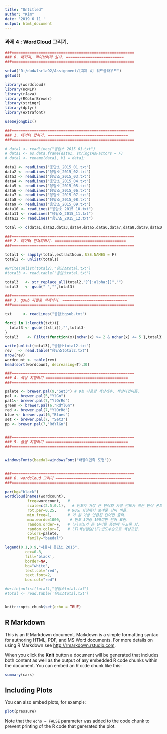 ```yaml
---
title: "Untitled"
author: "Kim"
date: '2019 6 11 '
output: html_document
---
```


### 과제 4 : WordCloud 그리기. 

```r
###=======================================================
### 0. 패키지, 라이브러리 설치. ==========================
###=======================================================

setwd("D:/dudwlsrla92/Assignment/[과제 4] 워드클라우드")
getwd()

library(wordcloud)
library(KoNLP)
library(rJava)
library(RColorBrewer)
library(stringr)
library(dplyr)
library(extrafont)

useSejongDic()

###=======================================================
### 1. 데이터 합치기. ====================================
###=======================================================

# data1 <- readLines("응답소_2015_01.txt")
# data1 <- as.data.frame(data1, stringsAsFactors = F) 
# data1 <- rename(data1, V1 = data1)

data1 <- readLines("응답소_2015_01.txt")
data2 <- readLines("응답소_2015_02.txt")
data3 <- readLines("응답소_2015_03.txt")
data4 <- readLines("응답소_2015_04.txt")
data5 <- readLines("응답소_2015_05.txt")
data6 <- readLines("응답소_2015_06.txt")
data7 <- readLines("응답소_2015_07.txt")
data8 <- readLines("응답소_2015_08.txt")
data9 <- readLines("응답소_2015_09.txt")
data10 <- readLines("응답소_2015_10.txt")
data11 <- readLines("응답소_2015_11.txt")
data12 <- readLines("응답소_2015_12.txt")

total <- c(data1,data2,data3,data4,data5,data6,data7,data8,data9,data10,data11,data12)

###=======================================================
### 2. 데이터 전처리하기. ================================
###=======================================================

total1 <- sapply(total,extractNoun, USE.NAMES = F)
total2 <- unlist(total1)

#write(unlist(total2),"응답소total.txt")
#total3 <- read.table('응답소total.txt') 

total3   <- str_replace_all(total2,"[^[:alpha:]]","")
total3   <- gsub(" ","",total3)

###=======================================================
### 3. gsub 파일로 삭제하기. =============================
###=======================================================

txt     <- readLines("응답소gsub.txt")

for(i in 1:length(txt)){
  total3 <- gsub((txt[i]),"",total3)
}
total3    <- Filter(function(x){nchar(x) >= 2 & nchar(x) <= 5 },total3)

write(unlist(total3),"응답소total2.txt")
rev   <- read.table("응답소total2.txt")
nrow(rev)
wordcount <- table(rev)
head(sort(wordcount, decreasing=T),30)

###=======================================================
### 4. 색상 지정하기 =====================================
###=======================================================

palete <- brewer.pal(9,"Set3") # 9는 사용할 색상개수, 색상타입이름.
pal <- brewer.pal(5,"YlGn")
pal1<- brewer.pal(7,"YlOrRd")
green <- brewer.pal(6,"RdYlGn")
red <- brewer.pal(7,"YlOrRd")
blue <- brewer.pal(6,"Blues")
set <- brewer.pal(7, "Set3")
pp <- brewer.pal(7,"RdYlGn")


###=======================================================
### 5. 글꼴 지정하기 =====================================
###=======================================================


windowsFonts(baedal=windowsFont("배달의민족 도현"))


###=======================================================
### 6. wordcloud 그리기 ==================================
###=======================================================

par(bg="black")
wordcloud(names(wordcount),
          freq=wordcount,   #
          scale=c(2.5,0.1),   # 빈도가 가장 큰 단어와 가장 빈도가 작은 단어 폰트 사이 크기
          rot.per=0.25,     # 90도 회정해서 보여줄 단어 비율.
          min.freq=1,       # 이 값 이상 언급된 단어만 출력.
          max.words=1000,    # 빈도 3이상 100미만 단어 표현.
          random.order=F,   # (F)빈도가 큰 단어를 중앙에 두도록 함.
          random.color=F,   # (T)색상랜덤/(F)빈도수순으로 색상표현.
          colors=palete,
          family="baedal")

legend(0.1,0.9,"서울시 응답소 2015",
         cex=0.8,
         fill='black',
         border=NA,
         bg="white",
         text.col="red",
         text.font=2,
         box.col="red")

#write(unlist(total),"응답소total.txt")
#total <- read.table('응답소total.txt') 



```

```r
knitr::opts_chunk$set(echo = TRUE)
```

## R Markdown

This is an R Markdown document. Markdown is a simple formatting syntax for authoring HTML, PDF, and MS Word documents. For more details on using R Markdown see <http://rmarkdown.rstudio.com>.

When you click the **Knit** button a document will be generated that includes both content as well as the output of any embedded R code chunks within the document. You can embed an R code chunk like this:

```r
summary(cars)
```

## Including Plots

You can also embed plots, for example:

```r
plot(pressure)
```

Note that the `echo = FALSE` parameter was added to the code chunk to prevent printing of the R code that generated the plot.
